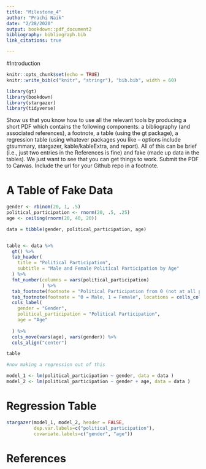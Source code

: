```yaml
---
title: "Milestone_4"
author: "Prachi Naik"
date: "2/28/2020"
output: bookdown::pdf_document2
bibliography: bibliograph.bib
link_citations: true

---
```

#Introduction
```r
knitr::opts_chunk$set(echo = TRUE)
knitr::write_bib(c("knitr", "stringr"), "bib.bib", width = 60)

library(gt)
library(bookdown)
library(stargazer)
library(tidyverse)
```


Show us that you know how to use all the relevant tools by producing a short PDF which contains the following components: a bibliography (and associated references), a footnote, a table (using the gt package), a regression table (using whatever packages you like – options include gtsummary, stargazer, kable/kableExtra, and report). All of this can be brief (i.e., just two entries in the References is fine) and fake (made up data in the tables). We just want to see that you can get things to work. Submit the PDF to Canvas. Include the url for your Github repo in a footnote.

# A Table of Fake Data
```r

gender <- rbinom(20, 1, .5)
political_participation <- rnorm(20, .5, .25)
age <- ceiling(rnorm(20, 40, 20))

data = tibble(gender, political_participation, age)


table <- data %>% 
  gt() %>%
  tab_header(
    title = "Political Participation",
    subtitle = "Male and Female Political Participation by Age"
  ) %>%
  fmt_number(columns = vars(political_participation)
             ) %>%
  tab_footnote(footnote = "Political Participation from 0 (not at all participating) to 1 (participating a lot)", locations = cells_column_labels(columns = vars(political_participation))) %>%
  tab_footnote(footnote = "0 = Male, 1 = Female", locations = cells_column_labels(columns = vars(gender))) %>%
  cols_label(
    gender = "Gender",
    political_participation = "Political Participation",
    age = "Age"
    
  ) %>%
  cols_move(vars(age), vars(gender)) %>%
  cols_align("center")

table

#now making a regression out of this

model_1 <- lm(political_participation ~ gender, data = data )
model_2 <- lm(political_participation ~ gender + age, data = data )
```


# Regression Table

```r

stargazer(model_1, model_2, header = FALSE,
          dep.var.labels=c("political_participation"),
          covariate.labels=c("gender", "age"))

```

# References